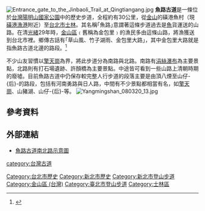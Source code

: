 [[File:Entrance_gate_to_the_Jinbaoli_Trail_at_Qingtiangang.jpg|right]]
'''魚路古道'''是一條位於[[台灣|台灣]][[陽明山國家公園|陽明山國家公園]]中的歷史步道，全程約有30公里，從[[金山區_(台灣)|金山]]的磺港魚村（現[[磺港漁港|磺港漁港]]附近）至[[台北市|台北市]][[士林區|士林]]。其名稱｢魚路｣意謂著這條步道過去是[[魚|魚]]貨運送的山路。在清[[光緒|光緒]]29年時，[[金山區_(台灣)|金山區]]﹙舊稱為金包里﹚的漁民多由這條山路，將漁獲送到台北市裡。鄉傳古話有｢草山風、竹子湖雨、金包里大路｣，其中金包里大路就是指魚路古道北邊的路段。<ref>{{cite web |title=魚路古道 |url=https://npda.cpami.gov.tw/tab8/web8_page2.php?park=C&ct=528&page=4 |website=臺灣國家公園數位典藏 |publisher=內政部營建署}}</ref>

不少山友習慣以[[擎天崗|擎天崗]]為界，將此步道分為南路與北路。南路有[[涓絲瀑布|涓絲瀑布]]為主要景點，北路則有打石場遺跡、許顏橋為主要景點。中途皆可看到一些山路上清朝時期的廢墟。目前魚路古道中仍保存較完整人行步道的段落主要是由頂八煙至山仔-{后}-的路段，包括有河南勇路與日人路，中間有不少景點都相當有名，如[[擎天崗|擎天崗]]、山豬湖、山仔-{后}-等。
[[File:Yangmingshan_080320_13.jpg|right]]

==參考資料==
{{reflist}}

==外部連結==
*[http://myweb.hinet.net/home4/andy0106b/images/a62/040814.jpg 魚路古道南北路示意圖]{{Dead link|date=2020年1月 |bot=InternetArchiveBot |fix-attempted=yes }}
{{commonscat|Fish Road Historical Trail}}

[[Category:台北市歷史|Category:台北市歷史]]
[[category:台灣古道|category:台灣古道]]
[[Category:新北市歷史|Category:新北市歷史]]
[[Category:新北市登山步道|Category:新北市登山步道]]
[[Category:金山區_(台灣)|Category:金山區 (台灣)]]
[[Category:臺北市登山步道|Category:臺北市登山步道]]
[[Category:士林區|Category:士林區]]